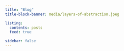 ```yaml
---
title: "Blog"
title-block-banner: media/layers-of-abstraction.jpeg

listing:
  contents: posts
  feed: true

sidebar: false
---
```

